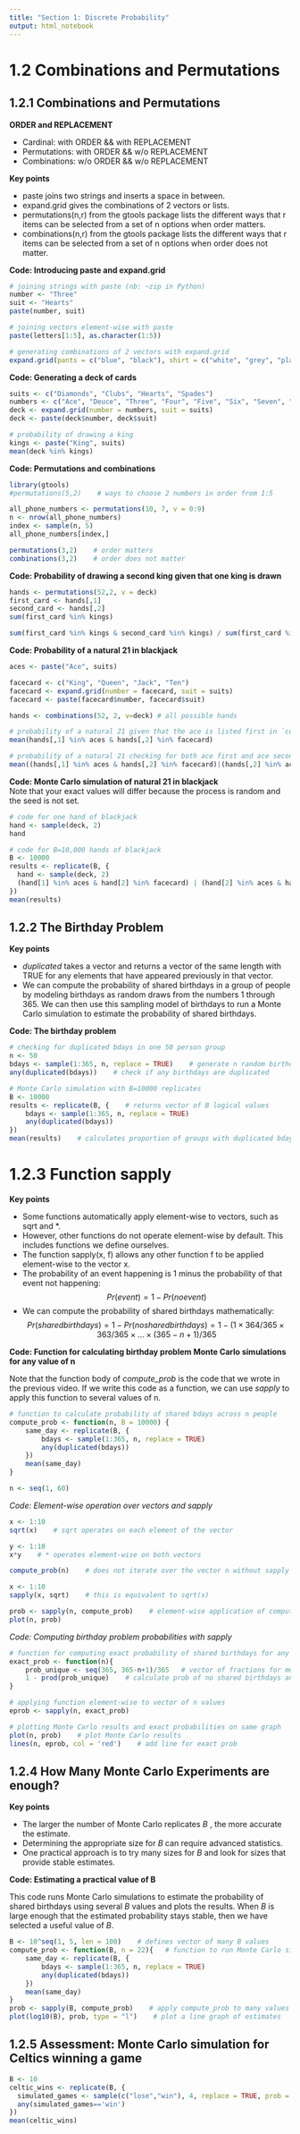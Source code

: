```yaml
---
title: "Section 1: Discrete Probability"
output: html_notebook
---
```


# 1.2 Combinations and Permutations


## 1.2.1 Combinations and Permutations

**ORDER and REPLACEMENT**

* Cardinal:     with ORDER && with REPLACEMENT
* Permutations: with ORDER && w/o  REPLACEMENT 
* Combinations: w/o  ORDER && w/o  REPLACEMENT

**Key points**

* paste joins two strings and inserts a space in between.
* expand.grid gives the combinations of 2 vectors or lists.
* permutations(n,r) from the gtools package lists the different ways that r items can be selected from a set of n options when order matters.
* combinations(n,r) from the gtools package lists the different ways that r items can be selected from a set of n options when order does not matter.

**Code: Introducing paste and expand.grid**
```r
# joining strings with paste (nb: ~zip in Python)
number <- "Three"
suit <- "Hearts"
paste(number, suit)

# joining vectors element-wise with paste
paste(letters[1:5], as.character(1:5))

# generating combinations of 2 vectors with expand.grid
expand.grid(pants = c("blue", "black"), shirt = c("white", "grey", "plaid"))
```

**Code: Generating a deck of cards**
```r
suits <- c("Diamonds", "Clubs", "Hearts", "Spades")
numbers <- c("Ace", "Deuce", "Three", "Four", "Five", "Six", "Seven", "Eight", "Nine", "Ten", "Jack", "Queen", "King")
deck <- expand.grid(number = numbers, suit = suits)
deck <- paste(deck$number, deck$suit)

# probability of drawing a king
kings <- paste("King", suits)
mean(deck %in% kings)
```

**Code: Permutations and combinations**
```r
library(gtools)
#permutations(5,2)    # ways to choose 2 numbers in order from 1:5

all_phone_numbers <- permutations(10, 7, v = 0:9)
n <- nrow(all_phone_numbers)
index <- sample(n, 5)
all_phone_numbers[index,]

permutations(3,2)    # order matters
combinations(3,2)    # order does not matter
```

**Code: Probability of drawing a second king given that one king is drawn**
```r
hands <- permutations(52,2, v = deck)
first_card <- hands[,1]
second_card <- hands[,2]
sum(first_card %in% kings)

sum(first_card %in% kings & second_card %in% kings) / sum(first_card %in% kings)
```

**Code: Probability of a natural 21 in blackjack**
```r
aces <- paste("Ace", suits)

facecard <- c("King", "Queen", "Jack", "Ten")
facecard <- expand.grid(number = facecard, suit = suits)
facecard <- paste(facecard$number, facecard$suit)

hands <- combinations(52, 2, v=deck) # all possible hands

# probability of a natural 21 given that the ace is listed first in `combinations`
mean(hands[,1] %in% aces & hands[,2] %in% facecard)

# probability of a natural 21 checking for both ace first and ace second
mean((hands[,1] %in% aces & hands[,2] %in% facecard)|(hands[,2] %in% aces & hands[,1] %in% facecard))
```

**Code: Monte Carlo simulation of natural 21 in blackjack**  
Note that your exact values will differ because the process is random and the seed is not set.
```r
# code for one hand of blackjack
hand <- sample(deck, 2)
hand

# code for B=10,000 hands of blackjack
B <- 10000
results <- replicate(B, {
  hand <- sample(deck, 2)
  (hand[1] %in% aces & hand[2] %in% facecard) | (hand[2] %in% aces & hand[1] %in% facecard)
})
mean(results)
```


## 1.2.2 The Birthday Problem

**Key points**

* *duplicated* takes a vector and returns a vector of the same length with TRUE for any elements that have appeared previously in that vector.
* We can compute the probability of shared birthdays in a group of people by modeling birthdays as random draws from the numbers 1 through 365. We can then use this sampling model of birthdays to run a Monte Carlo simulation to estimate the probability of shared birthdays.

**Code: The birthday problem**
```r
# checking for duplicated bdays in one 50 person group
n <- 50
bdays <- sample(1:365, n, replace = TRUE)    # generate n random birthdays
any(duplicated(bdays))    # check if any birthdays are duplicated

# Monte Carlo simulation with B=10000 replicates
B <- 10000
results <- replicate(B, {    # returns vector of B logical values
    bdays <- sample(1:365, n, replace = TRUE)
    any(duplicated(bdays))
})
mean(results)    # calculates proportion of groups with duplicated bdays
```


# 1.2.3 Function sapply 

**Key points**

* Some functions automatically apply element-wise to vectors, such as sqrt and *.
* However, other functions do not operate element-wise by default. This includes functions we define ourselves.
* The function sapply(x, f) allows any other function f to be applied element-wise to the vector x.
* The probability of an event happening is 1 minus the probability of that event not happening:  
$$Pr(event)=1−Pr(no event)$$
* We can compute the probability of shared birthdays mathematically:  
$$Pr(shared birthdays) = 1-Pr(no shared birthdays) = 1-(1×364/365×363/365×...×(365-n+1)/365$$

**Code: Function for calculating birthday problem Monte Carlo simulations for any value of n**

Note that the function body of *compute_prob* is the code that we wrote in the previous video. If we write this code as a function, we can use *sapply* to apply this function to several values of n.

```r
# function to calculate probability of shared bdays across n people
compute_prob <- function(n, B = 10000) {
    same_day <- replicate(B, {
        bdays <- sample(1:365, n, replace = TRUE)
        any(duplicated(bdays))
    })
    mean(same_day)
}

n <- seq(1, 60)
```

*Code: Element-wise operation over vectors and sapply*
```r
x <- 1:10
sqrt(x)    # sqrt operates on each element of the vector

y <- 1:10
x*y    # * operates element-wise on both vectors

compute_prob(n)    # does not iterate over the vector n without sapply

x <- 1:10
sapply(x, sqrt)    # this is equivalent to sqrt(x)

prob <- sapply(n, compute_prob)    # element-wise application of compute_prob to n
plot(n, prob)
```

*Code: Computing birthday problem probabilities with sapply*
```r
# function for computing exact probability of shared birthdays for any n
exact_prob <- function(n){
    prob_unique <- seq(365, 365-n+1)/365   # vector of fractions for mult. rule
    1 - prod(prob_unique)    # calculate prob of no shared birthdays and subtract from 1
}

# applying function element-wise to vector of n values
eprob <- sapply(n, exact_prob)

# plotting Monte Carlo results and exact probabilities on same graph
plot(n, prob)    # plot Monte Carlo results
lines(n, eprob, col = 'red')    # add line for exact prob
```


## 1.2.4 How Many Monte Carlo Experiments are enough?

**Key points**

* The larger the number of Monte Carlo replicates *B* , the more accurate the estimate.
* Determining the appropriate size for *B* can require advanced statistics.
* One practical approach is to try many sizes for *B* and look for sizes that provide stable estimates.

**Code: Estimating a practical value of B**

This code runs Monte Carlo simulations to estimate the probability of shared birthdays using several *B* values and plots the results. When *B* is large enough that the estimated probability stays stable, then we have selected a useful value of *B*. 
```r
B <- 10^seq(1, 5, len = 100)    # defines vector of many B values
compute_prob <- function(B, n = 22){   # function to run Monte Carlo simulation with each B
    same_day <- replicate(B, {
        bdays <- sample(1:365, n, replace = TRUE)
        any(duplicated(bdays))
    })
    mean(same_day)
}
prob <- sapply(B, compute_prob)    # apply compute_prob to many values of B
plot(log10(B), prob, type = "l")    # plot a line graph of estimates 
```

## 1.2.5 Assessment: Monte Carlo simulation for Celtics winning a game

```r
B <- 10
celtic_wins <- replicate(B, {
  simulated_games <- sample(c("lose","win"), 4, replace = TRUE, prob = c(0.6, 0.4))
  any(simulated_games=='win')
})
mean(celtic_wins)
```